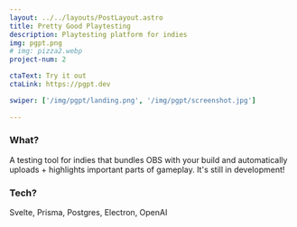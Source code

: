 ```yaml
---
layout: ../../layouts/PostLayout.astro
title: Pretty Good Playtesting
description: Playtesting platform for indies
img: pgpt.png
# img: pizza2.webp
project-num: 2

ctaText: Try it out
ctaLink: https://pgpt.dev

swiper: ['/img/pgpt/landing.png', '/img/pgpt/screenshot.jpg']
 
---
```


### What?

A testing tool for indies that bundles OBS with your build and automatically uploads + highlights important parts of gameplay. It's still in development!

### Tech?
Svelte, Prisma, Postgres, Electron, OpenAI

